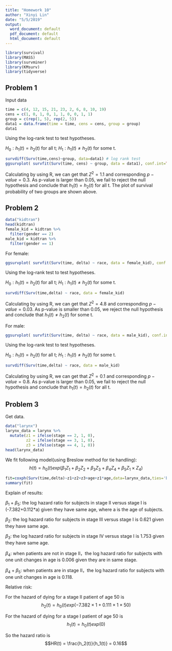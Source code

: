 ```yaml
---
title: "Homework 10"
author: "Xinyi Lin"
date: "5/5/2019"
output:
  word_document: default
  pdf_document: default
  html_document: default
---
```


```r
library(survival)
library(MASS)
library(survminer)
library(KMsurv)
library(tidyverse)
```

## Problem 1

Input data

```r
time = c(4, 12, 15, 21, 23, 2, 6, 8, 10, 19)
cens = c(1, 0, 1, 0, 1, 1, 0, 0, 1, 1)
group = c(rep(1, 5), rep(2, 5))
data1 = data.frame(time = time, cens = cens, group = group)
data1
```

Using the log-rank test to test hypotheses.

$H_0: h_1(t) = h_2(t)$ for all t; $H_1: h_1(t) \neq h_2(t)$ for some t.

```r
survdiff(Surv(time,cens)~group, data=data1) # log rank test
ggsurvplot( survfit(Surv(time, cens) ~ group, data = data1), conf.int=TRUE)
```

Calculating by using R, we can get that $Z^2 = 1.1$ and corresponding $p-value = 0.3$. As p-value is larger than 0.05, we fail to reject the null hypothesis and conclude that $h_1(t) = h_2(t)$ for all t. The plot of survival probability of two groups are shown above.

## Problem 2

```r
data("kidtran")
head(kidtran)
female_kid = kidtran %>% 
  filter(gender == 2)
male_kid = kidtran %>% 
  filter(gender == 1)
```

For female:

```r
ggsurvplot( survfit(Surv(time, delta) ~ race, data = female_kid), conf.int=TRUE)
```

Using the log-rank test to test hypotheses.

$H_0: h_1(t) = h_2(t)$ for all t; $H_1: h_1(t) \neq h_2(t)$ for some t.

```r
survdiff(Surv(time,delta) ~ race, data = female_kid)
```

Calculating by using R, we can get that $Z^2 = 4.8$ and corresponding $p-value = 0.03$. As p-value is smaller than 0.05, we reject the null hypothesis and conclude that $h_1(t) \neq h_2(t)$ for some t.

For male:

```r
ggsurvplot( survfit(Surv(time, delta) ~ race, data = male_kid), conf.int=TRUE)
```

Using the log-rank test to test hypotheses.

$H_0: h_1(t) = h_2(t)$ for all t; $H_1: h_1(t) \neq h_2(t)$ for some t.

```r
survdiff(Surv(time,delta) ~ race, data = male_kid)
```

Calculating by using R, we can get that $Z^2 = 0.1$ and corresponding $p-value = 0.8$. As p-value is larger than 0.05, we fail to reject the null hypothesis and conclude that $h_1(t) = h_2(t)$ for all t.

## Problem 3

Get data.

```r
data("larynx")
larynx_data = larynx %>% 
  mutate(z1 = ifelse(stage == 2, 1, 0),
         z2 = ifelse(stage == 3, 1, 0), 
         z3 = ifelse(stage == 4, 1, 0))
head(larynx_data)
```

We fit following model(using Breslow method for tie handling):
$$h(t) = h_0(t)exp(\beta_1Z_1 + \beta_2Z_2 + \beta_3Z_3 + \beta_4Z_4 + \beta_5Z_1\times Z_4)$$

```r
fit=coxph(Surv(time,delta)~z1+z2+z3+age+z1*age,data=larynx_data,ties='breslow')
summary(fit)
```

Explain of results:

$\beta_1+\beta_5$: the log hazard ratio for subjects in stage II versus stage I is (-7.382+0.112*a) given they have same age, where a is the age of subjects.

$\beta_2$: the log hazard ratio for subjects in stage III versus stage I is 0.621 given they have same age.

$\beta_3$: the log hazard ratio for subjects in stage IV versus stage I is 1.753 given they have same age.

$\beta_4$: when patients are not in stage II，the log hazard ratio for subjects with one unit changes in age is 0.006 given they are in same stage.

$\beta_4+\beta_5$: when patients are in stage II，the log hazard ratio for subjects with one unit changes in age is 0.118.

Relative risk:

For the hazard of dying for a stage II patient of age 50 is $$h_2(t) = h_0(t)exp(-7.382\times1 + 0.111\times1\times50)$$

For the hazard of dying for a stage I patient of age 50 is $$h_1(t) = h_0(t)exp(0)$$

So the hazard ratio is $$HR(t) = \frac{h_2(t)}{h_1(t)} = 0.16$$